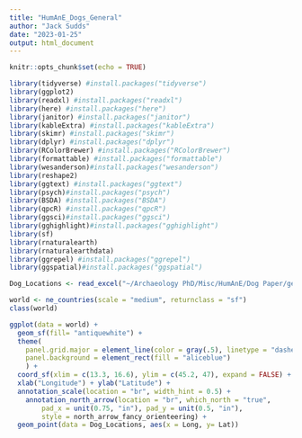 ```yaml
---
title: "HumAnE_Dogs_General"
author: "Jack Sudds"
date: "2023-01-25"
output: html_document
---
```


```r
knitr::opts_chunk$set(echo = TRUE)
```

```r
library(tidyverse) #install.packages("tidyverse")
library(ggplot2)
library(readxl) #install.packages("readxl")
library(here) #install.packages("here")
library(janitor) #install.packages("janitor")
library(kableExtra) #install.packages("kableExtra")
library(skimr) #install.packages("skimr")
library(dplyr) #install.packages("dplyr")
library(RColorBrewer) #install.packages("RColorBrewer")
library(formattable) #install.packages("formattable")
library(wesanderson)#install.packages("wesanderson")
library(reshape2)
library(ggtext) #install.packages("ggtext")
library(psych)#install.packages("psych")
library(BSDA) #install.packages("BSDA")
library(qpcR) #install.packages("qpcR")
library(ggsci)#install.packages("ggsci")
library(gghighlight)#install.packages("gghighlight")
library(sf)
library(rnaturalearth)
library(rnaturalearthdata)
library(ggrepel) #install.packages("ggrepel")
library(ggspatial)#install.packages("ggspatial")
```

```r

Dog_Locations <- read_excel("~/Archaeology PhD/Misc/HumAnE/Dog Paper/general.xlsx")

world <- ne_countries(scale = "medium", returnclass = "sf")
class(world)

```

```r

ggplot(data = world) +
  geom_sf(fill= "antiquewhite") +
  theme(
    panel.grid.major = element_line(color = gray(.5), linetype = "dashed", size = 0.5),
    panel.background = element_rect(fill = "aliceblue")
    ) +
  coord_sf(xlim = c(13.3, 16.6), ylim = c(45.2, 47), expand = FALSE) +
  xlab("Longitude") + ylab("Latitude") +
  annotation_scale(location = "br", width_hint = 0.5) +
    annotation_north_arrow(location = "br", which_north = "true", 
        pad_x = unit(0.75, "in"), pad_y = unit(0.5, "in"),
        style = north_arrow_fancy_orienteering) +
  geom_point(data = Dog_Locations, aes(x = Long, y= Lat))

```